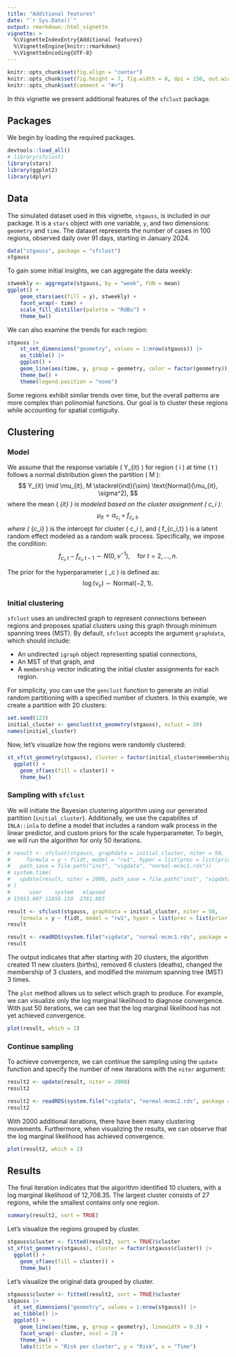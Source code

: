 ```yaml
---
title: "Additional features"
date: "`r Sys.Date()`"
output: rmarkdown::html_vignette
vignette: >
  %\VignetteIndexEntry{Additional features}
  %\VignetteEngine{knitr::rmarkdown}
  %\VignetteEncoding{UTF-8}
---
```


```r
knitr::opts_chunk$set(fig.align = "center")
knitr::opts_chunk$set(fig.height = 7, fig.width = 8, dpi = 150, out.width = '100%')
knitr::opts_chunk$set(comment = "#>")
```

In this vignette we present additional features of the `sfclust` package.

## Packages

We begin by loading the required packages.

```r
devtools::load_all()
# library(sfclust)
library(stars)
library(ggplot2)
library(dplyr)
```

## Data

The simulated dataset used in this vignette, `stgauss`, is included in our package. It is
a `stars` object with one variable, `y`, and two dimensions: `geometry` and `time`. The
dataset represents the number of cases in 100 regions, observed daily over 91 days,
starting in January 2024.

```r
data("stgauss", package = "sfclust")
stgauss
```

To gain some initial insights, we can aggregate the data weekly:

```r
stweekly <- aggregate(stgauss, by = "week", FUN = mean)
ggplot() +
    geom_stars(aes(fill = y), stweekly) +
    facet_wrap(~ time) +
    scale_fill_distiller(palette = "RdBu") +
    theme_bw()
```

We can also examine the trends for each region:

```r
stgauss |>
    st_set_dimensions("geometry", values = 1:nrow(stgauss)) |>
    as_tibble() |>
    ggplot() +
    geom_line(aes(time, y, group = geometry, color = factor(geometry)), linewidth = 0.3) +
    theme_bw() +
    theme(legend.position = "none")
```

Some regions exhibit similar trends over time, but the overall patterns are more complex
than polinomial functions. Our goal is to cluster these regions while accounting for
spatial contiguity.

## Clustering

### Model

We assume that the response variable \( Y_{it} \) for region \( i \) at time \( t \) follows a normal distribution given the partition \( M \):
$$
Y_{it} \mid \mu_{it}, M \stackrel{ind}{\sim} \text{Normal}(\mu_{it}, \sigma^2),
$$
where the mean \( \mu_{it} \) is modeled based on the cluster assignment \( c_i \):
$$
\mu_{it} = \alpha_{c_i} + f_{c_i,t},
$$
where \( \alpha_{c_i} \) is the intercept for cluster \( c_i \), and \( f_{c_i,t} \) is a latent random effect modeled as a random walk process. Specifically, we impose the condition:
$$
f_{c_i,t} - f_{c_i,t-1} \sim N(0, \nu^{-1}), \quad \text{for } t = 2, \dots, n.
$$

The prior for the hyperparameter \( \nu_c \) is defined as:
$$
\log(\nu_c) \sim \text{Normal}(-2, 1).
$$

### Initial clustering

`sfclust` uses an undirected graph to represent connections between regions and proposes
spatial clusters using this graph through minimum spanning trees (MST). By default,
`sfclust` accepts the argument `graphdata`, which should include:

- An undirected `igraph` object representing spatial connections,
- An MST of that graph, and
- A `membership` vector indicating the initial cluster assignments for each region.

For simplicity, you can use the `genclust` function to generate an initial random
partitioning with a specified number of clusters. In this example, we create a partition
with 20 clusters:

```r
set.seed(123)
initial_cluster <- genclust(st_geometry(stgauss), nclust = 20)
names(initial_cluster)
```

Now, let's visualize how the regions were randomly clustered:

```r
st_sf(st_geometry(stgauss), cluster = factor(initial_cluster$membership)) |>
  ggplot() +
    geom_sf(aes(fill = cluster)) +
    theme_bw()
```

### Sampling with `sfclust`

We will initiate the Bayesian clustering algorithm using our generated partition
(`initial_cluster`). Additionally, we use the capabilites of `INLA::inla` to define a
model that includes a random walk process in the linear predictor, and custom priors for
the scale hyperparameter. To begin, we will run the algorithm for only 50 iterations.

```r
# result <- sfclust(stgauss, graphdata = initial_cluster, niter = 50,
#     formula = y ~ f(idt, model = "rw1", hyper = list(prec = list(prior = "normal", param = c(-2, 1)))),
#   path_save = file.path("inst", "vigdata", "normal-mcmc1.rds"))
# system.time(
#   update(result, niter = 2000, path_save = file.path("inst", "vigdata", "normal-mcmc2.rds"))
# )
#      user    system   elapsed
# 15953.007 11858.150  2781.883
```

```r
result <- sfclust(stgauss, graphdata = initial_cluster, niter = 50,
    formula = y ~ f(idt, model = "rw1", hyper = list(prec = list(prior = "normal", param = c(-2, 1)))))
result
```

```r
result <- readRDS(system.file("vigdata", "normal-mcmc1.rds", package = "sfclust"))
result
```

The output indicates that after starting with 20 clusters, the algorithm created 11 new
clusters (births), removed 6 clusters (deaths), changed the membership of 3 clusters, and
modified the minimum spanning tree (MST) 3 times.

The `plot` method allows us to select which graph to produce. For example, we can
visualize only the log marginal likelihood to diagnose convergence. With just 50
iterations, we can see that the log marginal likelihood has not yet achieved convergence.

```r
plot(result, which = 2)
```

### Continue sampling

To achieve convergence, we can continue the sampling using the `update` function and
specify the number of new iterations with the `niter` argument:

```r
result2 <- update(result, niter = 2000)
result2
```

```r
result2 <- readRDS(system.file("vigdata", "normal-mcmc2.rds", package = "sfclust"))
result2
```

With 2000 additional iterations, there have been many clustering movements. Furthermore,
when visualizing the results, we can observe that the log marginal likelihood has achieved
convergence.

```r
plot(result2, which = 2)
```

## Results

The final iteration indicates that the algorithm identified 10 clusters, with a log
marginal likelihood of 12,708.35. The largest cluster consists of 27 regions, while the
smallest contains only one region.

```r
summary(result2, sort = TRUE)
```

Let's visualize the regions grouped by cluster.

```r
stgauss$cluster <- fitted(result2, sort = TRUE)$cluster
st_sf(st_geometry(stgauss), cluster = factor(stgauss$cluster)) |>
  ggplot() +
    geom_sf(aes(fill = cluster)) +
    theme_bw()
```

Let's visualize the original data grouped by cluster.

```r
stgauss$cluster <- fitted(result2, sort = TRUE)$cluster
stgauss |>
  st_set_dimensions("geometry", values = 1:nrow(stgauss)) |>
  as_tibble() |>
  ggplot() +
    geom_line(aes(time, y, group = geometry), linewidth = 0.3) +
    facet_wrap(~ cluster, ncol = 2) +
    theme_bw() +
    labs(title = "Risk per cluster", y = "Risk", x = "Time")
```
